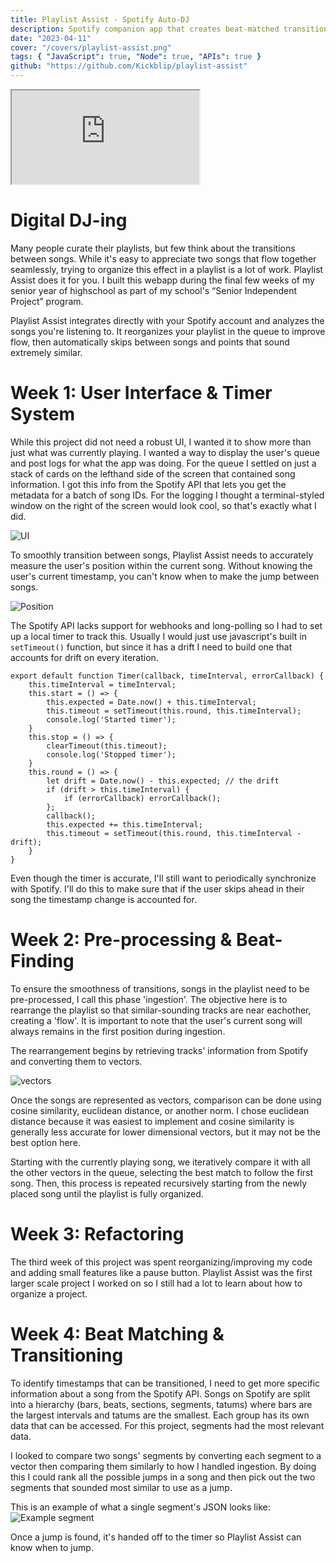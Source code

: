 ```yaml
---
title: Playlist Assist - Spotify Auto-DJ
description: Spotify companion app that creates beat-matched transitions within your Spotify playlist.  Remotely controls your Spotify account from a website.
date: "2023-04-11"
cover: "/covers/playlist-assist.png"
tags: { "JavaScript": true, "Node": true, "APIs": true }
github: "https://github.com/Kickblip/playlist-assist"
---
```


<iframe
  src="https://www.youtube.com/embed/At7JKpYVbnc"
  allow="accelerometer; autoplay; clipboard-write; encrypted-media; gyroscope; picture-in-picture"
  className="my-6 w-full h-[225px] md:w-[640px] md:h-[360px]"
></iframe>

# Digital DJ-ing

Many people curate their playlists, but few think about the transitions between songs.
While it's easy to appreciate two songs that flow together seamlessly, trying to organize this effect in a playlist is a lot of work.
Playlist Assist does it for you.
I built this webapp during the final few weeks of my senior year of highschool as part of my school's “Senior Independent Project” program.

Playlist Assist integrates directly with your Spotify account and analyzes the songs you're listening to.
It reorganizes your playlist in the queue to improve flow, then automatically skips between songs and points that sound extremely similar.

# Week 1: User Interface & Timer System

While this project did not need a robust UI, I wanted it to show more than just what was currently playing.
I wanted a way to display the user's queue and post logs for what the app was doing.
For the queue I settled on just a stack of cards on the lefthand side of the screen that contained song information.
I got this info from the Spotify API that lets you get the metadata for a batch of song IDs.
For the logging I thought a terminal-styled window on the right of the screen would look cool, so that's exactly what I did.

![UI](/images/playlist-assist/playlist_assist.png)

To smoothly transition between songs, Playlist Assist needs to accurately measure the user's position within the current song.
Without knowing the user's current timestamp, you can't know when to make the jump between songs.

![Position](/images/playlist-assist/playing_music.png)

The Spotify API lacks support for webhooks and long-polling so I had to set up a local timer to track this.
Usually I would just use javascript's built in `setTimeout()` function, but since it has a drift I need to build one that accounts for drift on every iteration.

```
export default function Timer(callback, timeInterval, errorCallback) {
    this.timeInterval = timeInterval;
    this.start = () => {
        this.expected = Date.now() + this.timeInterval;
        this.timeout = setTimeout(this.round, this.timeInterval);
        console.log('Started timer');
    }
    this.stop = () => {
        clearTimeout(this.timeout);
        console.log('Stopped timer');
    }
    this.round = () => {
        let drift = Date.now() - this.expected; // the drift
        if (drift > this.timeInterval) {
            if (errorCallback) errorCallback();
        };
        callback();
        this.expected += this.timeInterval;
        this.timeout = setTimeout(this.round, this.timeInterval - drift);
    }
}
```

Even though the timer is accurate, I'll still want to periodically synchronize with Spotify.
I'll do this to make sure that if the user skips ahead in their song the timestamp change is accounted for.

# Week 2: Pre-processing & Beat-Finding

To ensure the smoothness of transitions, songs in the playlist need to be pre-processed, I call this phase 'ingestion'.
The objective here is to rearrange the playlist so that similar-sounding tracks are near eachother, creating a 'flow'.
It is important to note that the user's current song will always remains in the first position during ingestion.

The rearrangement begins by retrieving tracks' information from Spotify and converting them to vectors.

![vectors](/images/playlist-assist/shufflingvector.png)

Once the songs are represented as vectors, comparison can be done using cosine similarity, euclidean distance, or another norm.
I chose euclidean distance because it was easiest to implement and cosine similarity is generally less accurate for lower dimensional vectors, but it may not be the best option here.

Starting with the currently playing song, we iteratively compare it with all the other vectors in the queue, selecting the best match to follow the first song.
Then, this process is repeated recursively starting from the newly placed song until the playlist is fully organized.

# Week 3: Refactoring

The third week of this project was spent reorganizing/improving my code and adding small features like a pause button.
Playlist Assist was the first larger scale project I worked on so I still had a lot to learn about how to organize a project.

# Week 4: Beat Matching & Transitioning

To identify timestamps that can be transitioned, I need to get more specific information about a song from the Spotify API.
Songs on Spotify are split into a hierarchy (bars, beats, sections, segments, tatums) where bars are the largest intervals and tatums are the smallest.
Each group has its own data that can be accessed.
For this project, segments had the most relevant data.

I looked to compare two songs' segments by converting each segment to a vector then comparing them similarly to how I handled ingestion.
By doing this I could rank all the possible jumps in a song and then pick out the two segments that sounded most similar to use as a jump.

This is an example of what a single segment's JSON looks like:
![Example segment](/images/playlist-assist/segmentsnip.png)

Once a jump is found, it's handed off to the timer so Playlist Assist can know when to jump.
